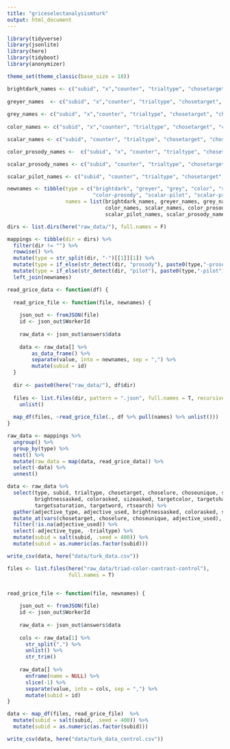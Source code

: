 ```yaml
---
title: "griceselectanalysismturk"
output: html_document
---
```


```r
library(tidyverse)
library(jsonlite)
library(here)
library(tidyboot)
library(anonymizer)

theme_set(theme_classic(base_size = 18))
```

```r
 
brightdark_names <- c("subid", "x","counter", "trialtype", "chosetarget", "choselure", "targetname","chosename", "brightnessasked", "searchtype","choseunique", "targetshape", "targetcolor", "targetsaturation","targetword", "distractorshape1", "distractorshape2", "distractorcolor1", "distractorcolor2", "date", "timestamp", "rtsearch", "targetpos", "lurepos", "obj1shape","obj1color","obj1saturation","obj2shape","obj2color","obj2saturation","obj3shape","obj3color","obj3saturation")
  
greyer_names  <- c("subid", "x","counter", "trialtype", "chosetarget", "choselure", "targetname","chosename", "brightnessasked", "descriptor","searchtype","choseunique", "targetshape", "targetcolor", "targetsaturation","targetword", "distractorshape1",  "date", "timestamp", "rtsearch", "targetpos", "lurepos", "obj1shape","obj1color","obj1saturation","obj2shape","obj2color","obj2saturation","obj3shape","obj3color","obj3saturation")
  
grey_names <- c("subid", "x","counter", "trialtype", "chosetarget", "choselure", "targetname","chosename", "brightnessasked", "descriptor","searchtype","choseunique", "targetshape", "targetcolor", "targetsaturation","targetword", "distractorshape1", "distractorshape2", "distractorcolor1", "distractorcolor2", "date", "timestamp", "rtsearch", "targetpos", "lurepos", "obj1shape","obj1color","obj1saturation","obj2shape","obj2color","obj2saturation","obj3shape","obj3color","obj3saturation")
  
color_names <- c("subid", "x","counter", "trialtype", "chosetarget", "choselure", "targetname","chosename", "colorasked", "searchtype","choseunique", "targetshape", "targetcolor", "targetword", "distractorshape1", "distractorshape2", "distractorcolor1", "distractorcolor2", "date", "timestamp", "rtsearch", "targetpos", "lurepos", "obj1shape","obj1color","obj2shape","obj2color","obj3shape","obj3color")

scalar_names <- c("subid", "counter", "trialtype", "chosetarget", "choselure", "targetname","chosename", "sizeasked", "targetsize", "searchtype","choseunique", "targetshape", "targetcolor", "targetword", "distractorshape1", "distractorshape2", "distractorcolor1", "distractorcolor2", "date", "timestamp", "rtsearch", "targetpos", "lurepos", "obj1shape","obj1size","obj2shape","obj2size","obj3shape","obj3size")

color_prosody_names <-  c("subid", "x", "counter", "trialtype", "chosetarget", "choselure", "targetname","chosename", "colorasked", "searchtype","choseunique", "targetshape", "targetcolor", "targetword", "distractorshape1", "distractorshape2", "distractorcolor1", "distractorcolor2", "date", "timestamp", "rtsearch", "targetpos", "lurepos", "obj1shape","obj1color","obj2shape","obj2color","obj3shape","obj3color")

scalar_prosody_names <- c("subid", "counter", "trialtype", "chosetarget", "targetsize", "choselure", "targetname","chosename", "sizeasked", "searchtype","choseunique", "targetshape", "targetcolor", "targetword", "distractorshape1", "distractorshape2", "distractorcolor1", "distractorcolor2", "date", "timestamp", "rtsearch", "targetpos", "lurepos","obj1shape","obj1color","obj2shape","obj2color","obj3shape","obj3color")

scalar_pilot_names <- c("subid", "counter", "trialtype", "chosetarget", "choselure", "targetname","chosename", "sizeasked", "searchtype","choseunique", "targetshape", "targetcolor", "targetword", "distractorshape1", "distractorshape2", "distractorcolor1", "distractorcolor2", "date", "timestamp", "rtsearch", "targetpos", "lurepos", "obj1shape","obj1size","obj2shape","obj2size","obj3shape","obj3size")
```

```r
newnames <- tibble(type = c("brightdark", "greyer", "grey", "color", "scalar", 
                            "color-prosody", "scalar-pilot", "scalar-prosody"),
                   names = list(brightdark_names, greyer_names, grey_names, 
                                color_names, scalar_names, color_prosody_names,
                                scalar_pilot_names, scalar_prosody_names))

dirs <- list.dirs(here("raw_data/"), full.names = F) 

mappings <- tibble(dir = dirs) %>%
  filter(dir != "") %>%
  rowwise() %>%
  mutate(type = str_split(dir, "-")[[1]][1]) %>%
  mutate(type = if_else(str_detect(dir, "prosody"), paste0(type,"-prosody"), type)) %>%
  mutate(type = if_else(str_detect(dir, "pilot"), paste0(type,"-pilot"), type)) %>%
  left_join(newnames)
```

```r
read_grice_data <- function(df) {
  
  read_grice_file <- function(file, newnames) {
  
    json_out <- fromJSON(file)
    id <- json_out$WorkerId
    
    raw_data <- json_out$answers$data 
    
    data <- raw_data[] %>%
        as_data_frame() %>%
        separate(value, into = newnames, sep = ",") %>%
        mutate(subid = id)
  }
  
  dir <- paste0(here("raw_data/"), df$dir)
 
  files <- list.files(dir, pattern = ".json", full.names = T, recursive = T) %>%
    unlist()
    
  map_df(files, ~read_grice_file(., df %>% pull(names) %>% unlist()))
}

raw_data <- mappings %>%
  ungroup() %>%
  group_by(type) %>%
  nest() %>%
  mutate(raw_data = map(data, read_grice_data)) %>%
  select(-data) %>%
  unnest()
```

```r
data <- raw_data %>%
  select(type, subid, trialtype, chosetarget, choselure, choseunique, searchtype, 
         brightnessasked, colorasked, sizeasked, targetcolor, targetshape, 
         targetsaturation, targetword, rtsearch) %>%
  gather(adjective_type, adjective_used, brightnessasked, colorasked, sizeasked) %>%
  mutate_at(vars(chosetarget, choselure, choseunique, adjective_used), as.logical) %>%
  filter(!is.na(adjective_used)) %>%
  select(-adjective_type, -trialtype) %>%
  mutate(subid = salt(subid, .seed = 400)) %>%
  mutate(subid = as.numeric(as.factor(subid)))

write_csv(data, here("data/turk_data.csv"))
```

```r
files <- list.files(here("raw_data/triad-color-contrast-control"), 
                    full.names = T) 


read_grice_file <- function(file, newnames) {
  
    json_out <- fromJSON(file)
    id <- json_out$WorkerId
    
    raw_data <- json_out$answers$data 
    
    cols <- raw_data[1] %>%
      str_split(",") %>%
      unlist() %>%
      str_trim()
      
    raw_data[] %>%
      enframe(name = NULL) %>%
      slice(-1) %>%
      separate(value, into = cols, sep = ",") %>%
      mutate(subid = id)
}

data <- map_df(files, read_grice_file)  %>% 
  mutate(subid = salt(subid, .seed = 400)) %>%
  mutate(subid = as.numeric(as.factor(subid)))

write_csv(data, here("data/turk_data_control.csv"))


```